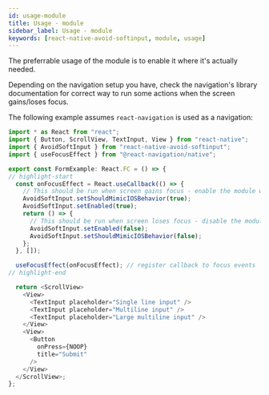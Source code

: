 ```yaml
---
id: usage-module
title: Usage - module
sidebar_label: Usage - module
keywords: [react-native-avoid-softinput, module, usage]
---
```


The preferrable usage of the module is to enable it where it's actually needed.

Depending on the navigation setup you have, check the navigation's library documentation for correct way to run some actions when the screen gains/loses focus.

The following example assumes `react-navigation` is used as a navigation:

```ts
import * as React from "react";
import { Button, ScrollView, TextInput, View } from "react-native";
import { AvoidSoftInput } from "react-native-avoid-softinput";
import { useFocusEffect } from "@react-navigation/native";

export const FormExample: React.FC = () => {
// highlight-start
  const onFocusEffect = React.useCallback(() => {
    // This should be run when screen gains focus - enable the module where it's needed
    AvoidSoftInput.setShouldMimicIOSBehavior(true);
    AvoidSoftInput.setEnabled(true);
    return () => {
      // This should be run when screen loses focus - disable the module where it's not needed, to make a cleanup
      AvoidSoftInput.setEnabled(false);
      AvoidSoftInput.setShouldMimicIOSBehavior(false);
    };
  }, []);

  useFocusEffect(onFocusEffect); // register callback to focus events
// highlight-end

  return <ScrollView>
    <View>
      <TextInput placeholder="Single line input" />
      <TextInput placeholder="Multiline input" />
      <TextInput placeholder="Large multiline input" />
    </View>
    <View>
      <Button
        onPress={NOOP}
        title="Submit"
      />
    </View>
  </ScrollView>;
};
```
